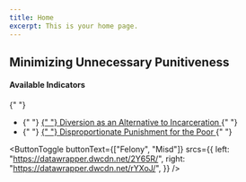 ```yaml
---
title: Home
excerpt: This is your home page.
---
```



<Section py="2|4|8|10">
  <Container>
    <Grid col="1|2" gap="4|8|12" alignItems="center">
      <Flexbox
        flexDirection="column"
        alignItems="center|flex-start"
        textAlign="center|left"
      >
        <H2 m="0" fontWeight="extrabold" lineHeight="tight">
          Minimizing Unnecessary Punitiveness
        </H2>
      </Flexbox>
      <P>
        <H4 m="0">Available Indicators </H4>{" "}
        <ul>
          <li>
            {" "}
            <a href="#diversion-as-an-alternative">
              {" "}
              Diversion as an Alternative to Incarceration
            </a>{" "}
          </li>
          <li>
            {" "}
            <a href="#disproportionate-punishment">
              {" "}
              Disproportionate Punishment for the Poor
            </a>{" "}
          </li>
        </ul>
      </P>
    </Grid>
  </Container>
</Section>

<Container>


<Section maxWidth="750px">


<!-- ### 8.2 -->

<DataWrapChart
  title="Diversion as an Alternative to Incarceration"
  src="https://datawrapper.dwcdn.net/Jnk2k/1/"
/>

<a name="diversion-as-an-alternative"> </a>

<ButtonToggle
  buttonText={["Felony", "Misd"]}
  srcs={{
    left: "https://datawrapper.dwcdn.net/2Y65R/",
    right: "https://datawrapper.dwcdn.net/rYXoJ/",
  }}
/>

<!-- ### 8.7 -->

<DataWrapChart
  title="Disproportionate Punishment for the Poor"
  src="https://datawrapper.dwcdn.net/y0Ri0/2/"
/>

<a name="disproportionate-punishment"> </a>

<DataWrapChart
  title="Diversion as an Alternative to Incarceration Chart"
  src="https://datawrapper.dwcdn.net/NamO0/"
/>

</Section>


</Container>

